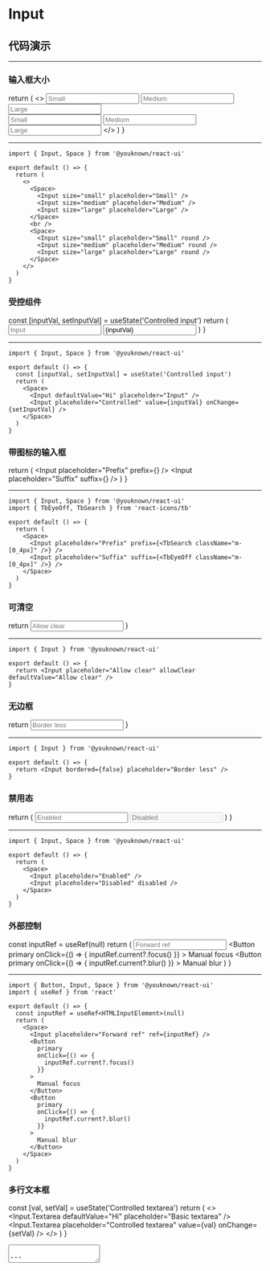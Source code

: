 # Input

## 代码演示


---

### 输入框大小

  return (
    <>
      <Space>
        <Input size="small" placeholder="Small" />
        <Input size="medium" placeholder="Medium" />
        <Input size="large" placeholder="Large" />
      </Space>
      <br />
      <Space>
        <Input size="small" placeholder="Small" round />
        <Input size="medium" placeholder="Medium" round />
        <Input size="large" placeholder="Large" round />
      </Space>
    </>
  )
}

<InputSize />

---

```tsx
import { Input, Space } from '@youknown/react-ui'

export default () => {
  return (
    <>
      <Space>
        <Input size="small" placeholder="Small" />
        <Input size="medium" placeholder="Medium" />
        <Input size="large" placeholder="Large" />
      </Space>
      <br />
      <Space>
        <Input size="small" placeholder="Small" round />
        <Input size="medium" placeholder="Medium" round />
        <Input size="large" placeholder="Large" round />
      </Space>
    </>
  )
}
```

### 受控组件

  const [inputVal, setInputVal] = useState('Controlled input')
  return (
    <Space>
      <Input defaultValue="Hi" placeholder="Input" />
      <Input placeholder="Controlled" value={inputVal} onChange={setInputVal} />
    </Space>
  )
}

<Controllable />

---

```tsx
import { Input, Space } from '@youknown/react-ui'

export default () => {
  const [inputVal, setInputVal] = useState('Controlled input')
  return (
    <Space>
      <Input defaultValue="Hi" placeholder="Input" />
      <Input placeholder="Controlled" value={inputVal} onChange={setInputVal} />
    </Space>
  )
}
```

### 带图标的输入框

  return (
    <Space>
      <Input placeholder="Prefix" prefix={<TbSearch className="m-[0_4px]" />} />
      <Input placeholder="Suffix" suffix={<TbEyeOff className="m-[0_4px]" />} />
    </Space>
  )
}

<InputIcon />

---

```tsx
import { Input, Space } from '@youknown/react-ui'
import { TbEyeOff, TbSearch } from 'react-icons/tb'

export default () => {
  return (
    <Space>
      <Input placeholder="Prefix" prefix={<TbSearch className="m-[0_4px]" />} />
      <Input placeholder="Suffix" suffix={<TbEyeOff className="m-[0_4px]" />} />
    </Space>
  )
}
```

### 可清空

  return <Input placeholder="Allow clear" allowClear defaultValue="Allow clear" />
}

<Clearable />

---

```tsx
import { Input } from '@youknown/react-ui'

export default () => {
  return <Input placeholder="Allow clear" allowClear defaultValue="Allow clear" />
}
```

### 无边框

  return <Input bordered={false} placeholder="Border less" />
}

<Bordless />

---

```tsx
import { Input } from '@youknown/react-ui'

export default () => {
  return <Input bordered={false} placeholder="Border less" />
}
```

### 禁用态

  return (
    <Space>
      <Input placeholder="Enabled" />
      <Input placeholder="Disabled" disabled />
    </Space>
  )
}

<Disabled />

---

```tsx
import { Input, Space } from '@youknown/react-ui'

export default () => {
  return (
    <Space>
      <Input placeholder="Enabled" />
      <Input placeholder="Disabled" disabled />
    </Space>
  )
}
```

### 外部控制

  const inputRef = useRef(null)
  return (
    <Space>
      <Input placeholder="Forward ref" ref={inputRef} />
      <Button
        primary
        onClick={() => {
          inputRef.current?.focus()
        }}
      >
        Manual focus
      </Button>
      <Button
        primary
        onClick={() => {
          inputRef.current?.blur()
        }}
      >
        Manual blur
      </Button>
    </Space>
  )
}

<InputRef />

---

```tsx
import { Button, Input, Space } from '@youknown/react-ui'
import { useRef } from 'react'

export default () => {
  const inputRef = useRef<HTMLInputElement>(null)
  return (
    <Space>
      <Input placeholder="Forward ref" ref={inputRef} />
      <Button
        primary
        onClick={() => {
          inputRef.current?.focus()
        }}
      >
        Manual focus
      </Button>
      <Button
        primary
        onClick={() => {
          inputRef.current?.blur()
        }}
      >
        Manual blur
      </Button>
    </Space>
  )
}
```

### 多行文本框

  const [val, setVal] = useState('Controlled textarea')
  return (
    <>
      <Input.Textarea defaultValue="Hi" placeholder="Basic textarea" />
      <br />
      <Input.Textarea placeholder="Controlled textarea" value={val} onChange={setVal} />
    </>
  )
}

<Textarea />

---

```tsx
import { useState } from 'react'
import { Input } from '@youknown/react-ui'

export default () => {
  const [val, setVal] = useState('Controlled textarea')
  return (
    <>
      <Input.Textarea defaultValue="Hi" placeholder="Basic textarea" />
      <br />
      <Input.Textarea placeholder="Controlled textarea" value={val} onChange={setVal} />
    </>
  )
}
```

### 自适应高度

  return <Input.Textarea autosize placeholder="Autosize textarea" />
}

<AutoSize />

---

```tsx
import { Input } from '@youknown/react-ui'

export default () => {
  return <Input.Textarea autosize placeholder="Autosize textarea" />
}
```

## API

### Input Props

| 属性         | 说明             | 类型                             | 默认值     |
| ------------ | ---------------- | -------------------------------- | ---------- |
| type         | 输入框类型       | `string`                         | `'text'`   |
| size         | 大小             | `'small' \| 'medium' \| 'large'` | `'medium'` |
| round        | 是否圆角         | `boolean`                        | `false`    |
| bordered     | 有边框           | `boolean`                        | `true`     |
| outline      | 有外框           | `boolean`                        | `true`     |
| disabled     | 是否禁用         | `boolean`                        | `false`    |
| prefix       | 头部             | `React.ReactNode`                | -          |
| suffix       | 底部             | `React.ReactNode`                | -          |
| allowClear   | 是否展示清空按钮 | `boolean`                        | `false`    |
| autoFocus    | 是否自动聚焦     | `boolean`                        | `false`    |
| defaultValue | 默认值           | `string`                         | `''`       |
| value        | 值               | `string`                         | -          |
| onChange     | 值变化回调函数   | `(value: string) => void`        | -          |
| onEnter      | 是否自动聚焦     | `(value: string) => void`        | -          |

### Input Textarea Props

| 属性         | 说明           | 类型                      | 默认值     |
| ------------ | -------------- | ------------------------- | ---------- |
| minRows      | 输入框类型     | `number`                  | `1`        |
| maxRows      | 输入框类型     | `number`                  | `Infinity` |
| autosize     | 是否圆角       | `boolean`                 | `false`    |
| bordered     | 有边框         | `boolean`                 | `true`     |
| outline      | 有外框         | `boolean`                 | `true`     |
| disabled     | 是否禁用       | `boolean`                 | `false`    |
| autoFocus    | 是否自动聚焦   | `boolean`                 | `false`    |
| defaultValue | 默认值         | `string`                  | `''`       |
| value        | 值             | `string`                  | -          |
| onChange     | 值变化回调函数 | `(value: string) => void` | -          |
| onEnter      | 是否自动聚焦   | `(value: string) => void` | -          |
